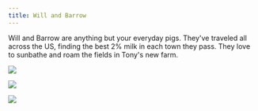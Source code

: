 ```yaml
---
title: Will and Barrow
---
```



Will and Barrow are anything but your everyday pigs. They've traveled all across the US, finding the best 2% milk in each town they pass. They love to sunbathe and roam the fields in Tony's new farm.

<CardGrid stagger>

<Card title="Milk mustache">

![](./tony-pig-1.jpg)

</Card>

<Card title="Pigs by the pipes">

![](./tony-pig-2.jpg)

</Card>

<Card title="Sunset" icon="sun">

![](./tony-pig-3.jpg)

</Card>

</CardGrid>
